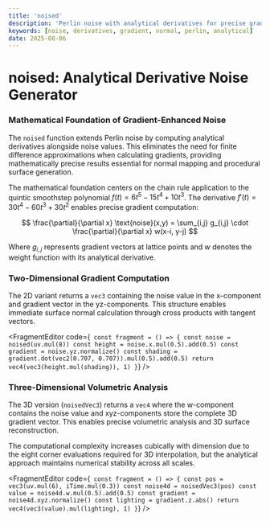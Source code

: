 ```yaml
---
title: 'noised'
description: 'Perlin noise with analytical derivatives for precise gradient computation and surface normal generation'
keywords: [noise, derivatives, gradient, normal, perlin, analytical]
date: 2025-08-06
---
```



# noised: Analytical Derivative Noise Generator

### Mathematical Foundation of Gradient-Enhanced Noise

The `noised` function extends Perlin noise by computing analytical derivatives alongside noise values. This eliminates the need for finite difference approximations when calculating gradients, providing mathematically precise results essential for normal mapping and procedural surface generation.

The mathematical foundation centers on the chain rule application to the quintic smoothstep polynomial $f(t) = 6t^5 - 15t^4 + 10t^3$. The derivative $f'(t) = 30t^4 - 60t^3 + 30t^2$ enables precise gradient computation:

$$
\frac{\partial}{\partial x} \text{noise}(x,y) = \sum_{i,j} g_{i,j} \cdot \frac{\partial}{\partial x} w(x-i, y-j)
$$

Where $g_{i,j}$ represents gradient vectors at lattice points and $w$ denotes the weight function with its analytical derivative.

### Two-Dimensional Gradient Computation

The 2D variant returns a `vec3` containing the noise value in the x-component and gradient vector in the yz-components. This structure enables immediate surface normal calculation through cross products with tangent vectors.

<FragmentEditor
        code={`
const fragment = () => {
        const noise = noised(uv.mul(8))
        const height = noise.x.mul(0.5).add(0.5)
        const gradient = noise.yz.normalize()
        const shading = gradient.dot(vec2(0.707, 0.707)).mul(0.5).add(0.5)
        return vec4(vec3(height.mul(shading)), 1)
}`}
/>

### Three-Dimensional Volumetric Analysis

The 3D version (`noisedVec3`) returns a `vec4` where the w-component contains the noise value and xyz-components store the complete 3D gradient vector. This enables precise volumetric analysis and 3D surface reconstruction.

The computational complexity increases cubically with dimension due to the eight corner evaluations required for 3D interpolation, but the analytical approach maintains numerical stability across all scales.

<FragmentEditor
        code={`
const fragment = () => {
        const pos = vec3(uv.mul(6), iTime.mul(0.3))
        const noise4d = noisedVec3(pos)
        const value = noise4d.w.mul(0.5).add(0.5)
        const gradient = noise4d.xyz.normalize()
        const lighting = gradient.z.abs()
        return vec4(vec3(value).mul(lighting), 1)
}`}
/>
